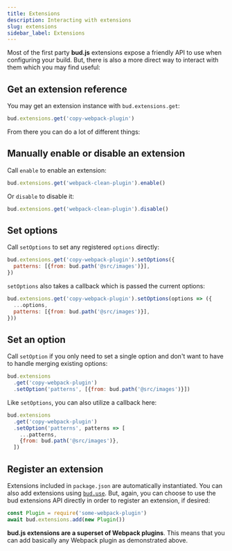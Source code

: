 ```yaml
---
title: Extensions
description: Interacting with extensions
slug: extensions
sidebar_label: Extensions
---
```



Most of the first party **bud.js** extensions expose a friendly API to use when configuring your build.
But, there is also a more direct way to interact with them which you may find useful:

## Get an extension reference

You may get an extension instance with `bud.extensions.get`:

```js title="bud.config.mjs"
bud.extensions.get('copy-webpack-plugin')
```

From there you can do a lot of different things:

## Manually enable or disable an extension

Call `enable` to enable an extension:

```js title="bud.config.mjs"
bud.extensions.get('webpack-clean-plugin').enable()
```

Or `disable` to disable it:

```js title="bud.config.mjs"
bud.extensions.get('webpack-clean-plugin').disable()
```

## Set options

Call `setOptions` to set any registered `options` directly:

```js title="bud.config.mjs"
bud.extensions.get('copy-webpack-plugin').setOptions({
  patterns: [{from: bud.path('@src/images')}],
})
```

`setOptions` also takes a callback which is passed the current options:

```js title="bud.config.mjs"
bud.extensions.get('copy-webpack-plugin').setOptions(options => ({
  ...options,
  patterns: [{from: bud.path('@src/images')}],
}))
```

## Set an option

Call `setOption` if you only need to set a single option and don't want to have to handle
merging existing options:

```js title="bud.config.mjs"
bud.extensions
  .get('copy-webpack-plugin')
  .setOption('patterns', [{from: bud.path('@src/images')}])
```

Like `setOptions`, you can also utilize a callback here:

```js title="bud.config.mjs"
bud.extensions
  .get('copy-webpack-plugin')
  .setOption('patterns', patterns => [
    ...patterns,
    {from: bud.path('@src/images')},
  ])
```

## Register an extension

Extensions included in `package.json` are automatically instantiated. You can also add extensions using [`bud.use`](/docs/bud.use).
But, again, you can choose to use the bud extensions API directly in order to register an extension, if desired:

```js title="bud.config.mjs"
const Plugin = require('some-webpack-plugin')
await bud.extensions.add(new Plugin())
```

**bud.js extensions are a superset of Webpack plugins**.
This means that you can add basically any Webpack plugin as demonstrated above.
